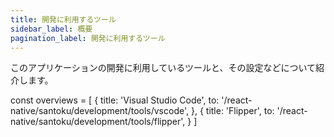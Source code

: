 ```yaml
---
title: 開発に利用するツール
sidebar_label: 概要
pagination_label: 開発に利用するツール
---
```


このアプリケーションの開発に利用しているツールと、その設定などについて紹介します。

<!-- textlint-disable ja-technical-writing/sentence-length,ja-technical-writing/max-comma,ja-spacing/ja-no-space-around-parentheses,jtf-style/3.3.かっこ類と隣接する文字の間のスペースの有無,ja-technical-writing/ja-no-mixed-period,ja-technical-writing/no-unmatched-pair -->

const overviews = [
  {
    title: 'Visual Studio Code',
    to: '/react-native/santoku/development/tools/vscode',
  },
  {
    title: 'Flipper',
    to: '/react-native/santoku/development/tools/flipper',
  }
]

<PageList overviews={overviews} colSize={12} />

<!-- textlint-enable ja-technical-writing/sentence-length,ja-technical-writing/max-comma,ja-spacing/ja-no-space-around-parentheses,jtf-style/3.3.かっこ類と隣接する文字の間のスペースの有無,ja-technical-writing/ja-no-mixed-period,ja-technical-writing/no-unmatched-pair -->
